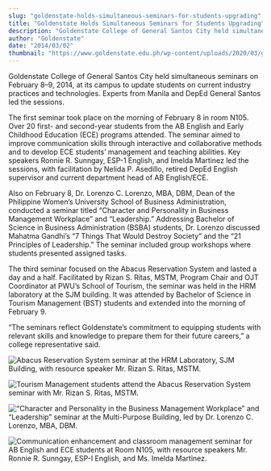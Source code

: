 ```yaml
---
slug: "goldenstate-holds-simultaneous-seminars-for-students-upgrading"
title: "Goldenstate Holds Simultaneous Seminars for Students Upgrading"
description: "Goldenstate College of General Santos City held simultaneous seminars on February 8–9, 2014, at its..."
author: "Goldenstate"
date: "2014/03/02"
thumbnail: "https://www.goldenstate.edu.ph/wp-content/uploads/2020/03/goldenstate-seminar-2014-01.jpg"
---
```


Goldenstate College of General Santos City held simultaneous seminars on February 8–9, 2014, at its campus to update students on current industry practices and technologies. Experts from Manila and DepEd General Santos led the sessions.

The first seminar took place on the morning of February 8 in room N105. Over 20 first- and second-year students from the AB English and Early Childhood Education (ECE) programs attended. The seminar aimed to improve communication skills through interactive and collaborative methods and to develop ECE students’ management and teaching abilities. Key speakers Ronnie R. Sunngay, ESP-1 English, and Imelda Martinez led the sessions, with facilitation by Nelida P. Asedillo, retired DepEd English supervisor and current department head of AB English/ECE.

Also on February 8, Dr. Lorenzo C. Lorenzo, MBA, DBM, Dean of the Philippine Women’s University School of Business Administration, conducted a seminar titled “Character and Personality in Business Management Workplace” and “Leadership.” Addressing Bachelor of Science in Business Administration (BSBA) students, Dr. Lorenzo discussed Mahatma Gandhi’s “7 Things That Would Destroy Society” and the “21 Principles of Leadership.” The seminar included group workshops where students presented assigned tasks.

The third seminar focused on the Abacus Reservation System and lasted a day and a half. Facilitated by Rizan S. Ritas, MSTM, Program Chair and OJT Coordinator at PWU’s School of Tourism, the seminar was held in the HRM laboratory at the SJM building. It was attended by Bachelor of Science in Tourism Management (BST) students and extended into the morning of February 9.

“The seminars reflect Goldenstate’s commitment to equipping students with relevant skills and knowledge to prepare them for their future careers,” a college representative said.

![Abacus Reservation System seminar at the HRM Laboratory, SJM Building, with resource speaker Mr. Rizan S. Ritas, MSTM.](https://www.goldenstate.edu.ph/wp-content/uploads/2020/03/goldenstate-seminar-2014-02.jpg)

![Tourism Management students attend the Abacus Reservation System seminar with Mr. Rizan S. Ritas, MSTM.](https://www.goldenstate.edu.ph/wp-content/uploads/2020/03/goldenstate-seminar-2014-03.jpg)

![“Character and Personality in the Business Management Workplace” and “Leadership” seminar at the Multi-Purpose Building, led by Dr. Lorenzo C. Lorenzo, MBA, DBM.](https://www.goldenstate.edu.ph/wp-content/uploads/2020/03/goldenstate-seminar-2014-04.jpg)

![Communication enhancement and classroom management seminar for AB English and ECE students at Room N105, with resource speakers Mr. Ronnie R. Sunngay, ESP-I English, and Ms. Imelda Martinez.](https://www.goldenstate.edu.ph/wp-content/uploads/2020/03/goldenstate-seminar-2014-05.jpg)
